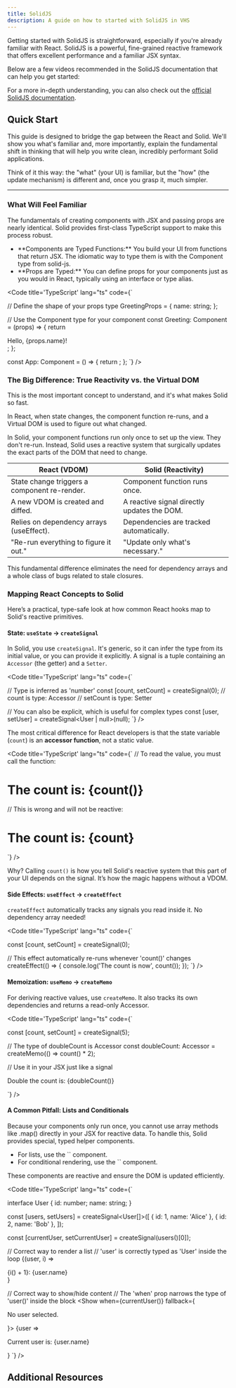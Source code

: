 ```yaml
---
title: SolidJS
description: A guide on how to started with SolidJS in VHS
---
```


Getting started with SolidJS is straightforward, especially if you're already familiar with React. SolidJS is a powerful, fine-grained reactive framework that offers excellent performance and a familiar JSX syntax.

Below are a few videos recommended in the SolidJS documentation that can help you get started:



<VideoPlayer link="https://www.youtube.com/watch?v=hw3Bx5vxKl0" />

<VideoPlayer link="https://www.youtube.com/watch?v=cELFZQAMdhQ" />

For a more in-depth understanding, you can also check out the <a href="https://www.solidjs.com/guides/getting-started">official SolidJS documentation</a>.

## Quick Start

This guide is designed to bridge the gap between the React and Solid. We'll show you what's familiar and, more importantly, explain the fundamental shift in thinking that will help you write clean, incredibly performant Solid applications. 

Think of it this way: the "what" (your UI) is familiar, but the "how" (the update mechanism) is different and, once you grasp it, much simpler.

---

### What Will Feel Familiar

The fundamentals of creating components with JSX and passing props are nearly identical. Solid provides first-class TypeScript support to make this process robust.
<ul class="list-disc pl-8">
  <li>**Components are Typed Functions:** You build your UI from functions that return JSX. The idiomatic way to type them is with the Component type from solid-js.</li>
  <li>**Props are Typed:** You can define props for your components just as you would in React, typically using an interface or type alias.</li>
</ul>


<Code title='TypeScript' lang="ts" code={`

// Define the shape of your props
type GreetingProps = {
    name: string;
};

// Use the Component<T> type for your component
const Greeting: Component<GreetingProps> = (props) => {
    return <div>Hello, {props.name}!</div>;
};

const App: Component = () => {
    return <Greeting name="Solid Developer" />;
};
`} />

### The Big Difference: True Reactivity vs. the Virtual DOM

This is the most important concept to understand, and it's what makes Solid so fast.

In React, when state changes, the component function re-runs, and a Virtual DOM is used to figure out what changed.

In Solid, your component functions run only once to set up the view. They don't re-run. Instead, Solid uses a reactive system that surgically updates the exact parts of the DOM that need to change.

<table class="bg-[var(--code-background)] rounded-md">
    <thead>
        <tr>
            <th>React (VDOM)</th>
            <th>Solid (Reactivity)</th>
        </tr>
    </thead>
    <tbody>
        <tr>
            <td>State change triggers a component re-render.</td>
            <td>Component function runs once.</td>
        </tr>
        <tr>
            <td>A new VDOM is created and diffed.</td>
            <td>A reactive signal directly updates the DOM.</td>
        </tr>
        <tr>
            <td>Relies on dependency arrays (useEffect).</td>
            <td>Dependencies are tracked automatically.</td>
        </tr>
        <tr>
            <td>"Re-run everything to figure it out."</td>
            <td>"Update only what's necessary."</td>
        </tr>
    </tbody>
</table>

This fundamental difference eliminates the need for dependency arrays and a whole class of bugs related to stale closures.

### Mapping React Concepts to Solid

Here’s a practical, type-safe look at how common React hooks map to Solid's reactive primitives.

#### State: `useState` → `createSignal`

In Solid, you use `createSignal`. It's generic, so it can infer the type from its initial value, or you can provide it explicitly. A signal is a tuple containing an `Accessor` (the getter) and a `Setter`.

<Code title='TypeScript' lang="ts" code={`

// Type is inferred as 'number'
const [count, setCount] = createSignal(0);
// count is type: Accessor<number>
// setCount is type: Setter<number>

// You can also be explicit, which is useful for complex types
const [user, setUser] = createSignal<User | null>(null);
`} />

The most critical difference for React developers is that the state variable (`count`) is an **accessor function**, not a static value.

<Code title='TypeScript' lang="ts" code={`
// To read the value, you must call the function:
<h1>The count is: {count()}</h1>

// This is wrong and will not be reactive:
<h1>The count is: {count}</h1>
`} />

Why? Calling `count()` is how you tell Solid's reactive system that this part of your UI depends on the signal. It’s how the magic happens without a VDOM.

#### Side Effects: `useEffect` → `createEffect`

`createEffect` automatically tracks any signals you read inside it. No dependency array needed!

<Code title='TypeScript' lang="ts" code={`

const [count, setCount] = createSignal(0);

// This effect automatically re-runs whenever 'count()' changes
createEffect(() => {
    console.log('The count is now', count());
});
`} />

#### Memoization: `useMemo` → `createMemo`

For deriving reactive values, use `createMemo`. It also tracks its own dependencies and returns a read-only Accessor.

<Code title='TypeScript' lang="ts" code={`

const [count, setCount] = createSignal(5);

// The type of doubleCount is Accessor<number>
const doubleCount: Accessor<number> = createMemo(() => count() * 2);

// Use it in your JSX just like a signal
<p>Double the count is: {doubleCount()}</p>
`} />

#### A Common Pitfall: Lists and Conditionals

Because your components only run once, you cannot use array methods like .map() directly in your JSX for reactive data. To handle this, Solid provides special, typed helper components.

<ul class="list-disc pl-8">
  <li>For lists, use the `<For>` component.</li>
  <li>For conditional rendering, use the `<Show>` component.</li>
</ul>

These components are reactive and ensure the DOM is updated efficiently.

<Code title='TypeScript' lang="ts" code={`

interface User {
    id: number;
    name: string;
}

const [users, setUsers] = createSignal<User[]>([
    { id: 1, name: 'Alice' },
    { id: 2, name: 'Bob' },
]);

const [currentUser, setCurrentUser] = createSignal<User>(users()[0]);

// Correct way to render a list
// 'user' is correctly typed as 'User' inside the loop
<For each={users()}>
    {(user, i) => <div>{i() + 1}: {user.name}</div>}
</For>

// Correct way to show/hide content
// The 'when' prop narrows the type of 'user()' inside the block
<Show when={currentUser()} fallback={<p>No user selected.</p>}>
    {user => <p>Current user is: {user.name}</p>}
</Show>
`} />

## Additional Resources


<LinkCard title="SolidJS Documentation" href="https://www.solidjs.com/docs" />
<LinkCard title="SolidJS GitHub" href="https://github.com/solidjs/solid" />
<LinkCard title="SolidJS Discord Community" href="https://discord.com/invite/solidjs" />